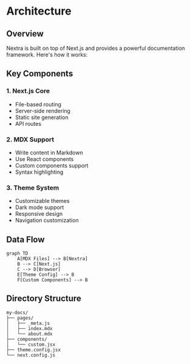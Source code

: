 # Architecture

## Overview

Nextra is built on top of Next.js and provides a powerful documentation framework. Here's how it works:

## Key Components

### 1. Next.js Core
- File-based routing
- Server-side rendering
- Static site generation
- API routes

### 2. MDX Support
- Write content in Markdown
- Use React components
- Custom components support
- Syntax highlighting

### 3. Theme System
- Customizable themes
- Dark mode support
- Responsive design
- Navigation customization

## Data Flow

```mermaid
graph TD
    A[MDX Files] --> B[Nextra]
    B --> C[Next.js]
    C --> D[Browser]
    E[Theme Config] --> B
    F[Custom Components] --> B
```

## Directory Structure

```
my-docs/
├── pages/
│   ├── _meta.js
│   ├── index.mdx
│   └── about.mdx
├── components/
│   └── custom.jsx
├── theme.config.jsx
└── next.config.js
```